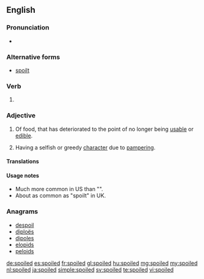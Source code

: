 ==English==

===Pronunciation===
* {{rhymes|ɔɪld}}

===Alternative forms===
* [[spoilt]]

===Verb===
{{head|en|verb form}}

# {{past of|spoil}}

===Adjective===
{{en-adj}}

# Of food, that has deteriorated to the point of no longer being [[usable]] or [[edible]].
# {{context|of a person, usually a child}} Having a selfish or greedy [[character]] due to [[pamper]]ing.

====Translations====
{{trans-see|spoilt}}

====Usage notes====
* Much more common in US than "{{term|spoilt}}".
* About as common as "spoilt" in UK.

===Anagrams===
* [[despoil#English|despoil]]
* [[diploës#English|diploës]]
* [[dipoles#English|dipoles]]
* [[elopids#English|elopids]]
* [[peloids#English|peloids]]

[[de:spoiled]]
[[es:spoiled]]
[[fr:spoiled]]
[[gl:spoiled]]
[[hu:spoiled]]
[[mg:spoiled]]
[[my:spoiled]]
[[nl:spoiled]]
[[ja:spoiled]]
[[simple:spoiled]]
[[sv:spoiled]]
[[te:spoiled]]
[[vi:spoiled]]